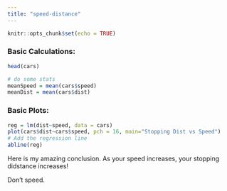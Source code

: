```yaml
---
title: "speed-distance"
---
```


```r
knitr::opts_chunk$set(echo = TRUE)
```

### Basic Calculations:
```r
head(cars)

# do some stats
meanSpeed = mean(cars$speed)
meanDist = mean(cars$dist)
```

### Basic Plots:

```r
reg = lm(dist~speed, data = cars)
plot(cars$dist~cars$speed, pch = 16, main="Stopping Dist vs Speed")
# Add the regression line
abline(reg)
```

Here is my amazing conclusion. As your speed increases, your stopping didstance increases!

Don't speed.